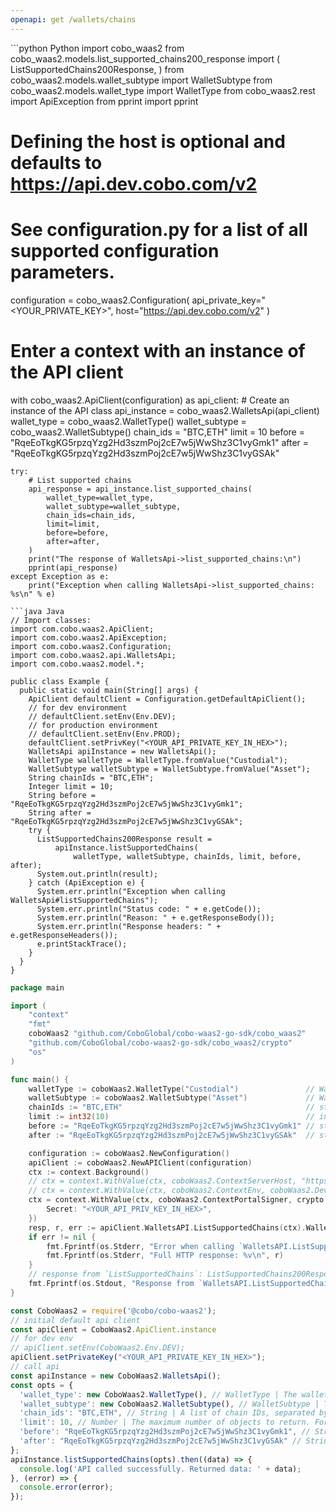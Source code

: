 ```yaml
---
openapi: get /wallets/chains
---
```


<RequestExample>
```python Python
import cobo_waas2
from cobo_waas2.models.list_supported_chains200_response import (
    ListSupportedChains200Response,
)
from cobo_waas2.models.wallet_subtype import WalletSubtype
from cobo_waas2.models.wallet_type import WalletType
from cobo_waas2.rest import ApiException
from pprint import pprint

# Defining the host is optional and defaults to https://api.dev.cobo.com/v2
# See configuration.py for a list of all supported configuration parameters.
configuration = cobo_waas2.Configuration(
    api_private_key="<YOUR_PRIVATE_KEY>", host="https://api.dev.cobo.com/v2"
)
# Enter a context with an instance of the API client
with cobo_waas2.ApiClient(configuration) as api_client:
    # Create an instance of the API class
    api_instance = cobo_waas2.WalletsApi(api_client)
    wallet_type = cobo_waas2.WalletType()
    wallet_subtype = cobo_waas2.WalletSubtype()
    chain_ids = "BTC,ETH"
    limit = 10
    before = "RqeEoTkgKG5rpzqYzg2Hd3szmPoj2cE7w5jWwShz3C1vyGmk1"
    after = "RqeEoTkgKG5rpzqYzg2Hd3szmPoj2cE7w5jWwShz3C1vyGSAk"

    try:
        # List supported chains
        api_response = api_instance.list_supported_chains(
            wallet_type=wallet_type,
            wallet_subtype=wallet_subtype,
            chain_ids=chain_ids,
            limit=limit,
            before=before,
            after=after,
        )
        print("The response of WalletsApi->list_supported_chains:\n")
        pprint(api_response)
    except Exception as e:
        print("Exception when calling WalletsApi->list_supported_chains: %s\n" % e)

```
```java Java
// Import classes:
import com.cobo.waas2.ApiClient;
import com.cobo.waas2.ApiException;
import com.cobo.waas2.Configuration;
import com.cobo.waas2.api.WalletsApi;
import com.cobo.waas2.model.*;

public class Example {
  public static void main(String[] args) {
    ApiClient defaultClient = Configuration.getDefaultApiClient();
    // for dev environment
    // defaultClient.setEnv(Env.DEV);
    // for production environment
    // defaultClient.setEnv(Env.PROD);
    defaultClient.setPrivKey("<YOUR_API_PRIVATE_KEY_IN_HEX>");
    WalletsApi apiInstance = new WalletsApi();
    WalletType walletType = WalletType.fromValue("Custodial");
    WalletSubtype walletSubtype = WalletSubtype.fromValue("Asset");
    String chainIds = "BTC,ETH";
    Integer limit = 10;
    String before = "RqeEoTkgKG5rpzqYzg2Hd3szmPoj2cE7w5jWwShz3C1vyGmk1";
    String after = "RqeEoTkgKG5rpzqYzg2Hd3szmPoj2cE7w5jWwShz3C1vyGSAk";
    try {
      ListSupportedChains200Response result =
          apiInstance.listSupportedChains(
              walletType, walletSubtype, chainIds, limit, before, after);
      System.out.println(result);
    } catch (ApiException e) {
      System.err.println("Exception when calling WalletsApi#listSupportedChains");
      System.err.println("Status code: " + e.getCode());
      System.err.println("Reason: " + e.getResponseBody());
      System.err.println("Response headers: " + e.getResponseHeaders());
      e.printStackTrace();
    }
  }
}

```
```go Go
package main

import (
	"context"
	"fmt"
	coboWaas2 "github.com/CoboGlobal/cobo-waas2-go-sdk/cobo_waas2"
	"github.com/CoboGlobal/cobo-waas2-go-sdk/cobo_waas2/crypto"
	"os"
)

func main() {
	walletType := coboWaas2.WalletType("Custodial")               // WalletType | The wallet type.  - `Custodial`: [Custodial Wallets](https://manuals.cobo.com/en/portal/custodial-wallets/introduction)  - `MPC`: [MPC Wallets](https://manuals.cobo.com/en/portal/mpc-wallets/introduction)  - `SmartContract`: [Smart Contract Wallets](https://manuals.cobo.com/en/portal/smart-contract-wallets/introduction)  - `Exchange`: [Exchange Wallets](https://manuals.cobo.com/en/portal/exchange-wallets/introduction)  (optional)
	walletSubtype := coboWaas2.WalletSubtype("Asset")             // WalletSubtype | The wallet subtype.  - `Asset`: Custodial Wallets (Asset Wallets)  - `Web3`: Custodial Wallets (Web3 Wallets)  - `Main`: Exchange Wallets (Main Account)  - `Sub`: Exchange Wallets (Sub Account)  - `Org-Controlled`: MPC Wallets (Organization-Controlled Wallets)  - `User-Controlled`: MPC Wallets (User-Controlled Wallets)  - `Safe{Wallet}`: Smart Contract Wallets (Safe{Wallet})  (optional)
	chainIds := "BTC,ETH"                                         // string | A list of chain IDs, separated by comma. The chain ID is the unique identifier of a blockchain. You can retrieve the IDs of all the chains you can use by calling [List enabled chains](/v2/api-references/wallets/list-enabled-chains). (optional)
	limit := int32(10)                                            // int32 | The maximum number of objects to return. For most operations, the value range is [1, 50]. (optional) (default to 10)
	before := "RqeEoTkgKG5rpzqYzg2Hd3szmPoj2cE7w5jWwShz3C1vyGmk1" // string | An object ID that serves as a starting point for retrieving data in reverse chronological order. For example, if you specify `before` as `RqeEoTkgKG5rpzqYzg2Hd3szmPoj2cE7w5jWwShz3C1vyGmk1`, the request will retrieve a list of data objects that end before the object with the object ID `RqeEoTkgKG5rpzqYzg2Hd3szmPoj2cE7w5jWwShz3C1vyGmk1`. You can set this parameter to the value of `pagination.before` in the response of the previous request.  - If you set both `after` and `before`, an error will occur.  - If you leave both `before` and `after` empty, the first page of data is returned.  - If you set `before` to `infinity`, the last page of data is returned.  (optional)
	after := "RqeEoTkgKG5rpzqYzg2Hd3szmPoj2cE7w5jWwShz3C1vyGSAk"  // string | An object ID that acts as a starting point for retrieving data in chronological order. For example, if you specify `after` as `RqeEoTkgKG5rpzqYzg2Hd3szmPoj2cE7w5jWwShz3C1vyGSAk`, the request will retrieve a list of data objects that start after the object with the object ID `RqeEoTkgKG5rpzqYzg2Hd3szmPoj2cE7w5jWwShz3C1vyGSAk`. You can set this parameter to the value of `pagination.after` in the response of the previous request.  - If you set both `after` and `before`, an error will occur.  - If you leave both `before` and `after` empty, the first page of data is returned.  (optional)

	configuration := coboWaas2.NewConfiguration()
	apiClient := coboWaas2.NewAPIClient(configuration)
	ctx := context.Background()
	// ctx = context.WithValue(ctx, coboWaas2.ContextServerHost, "https://api[.xxx].cobo.com/v2")
	// ctx = context.WithValue(ctx, coboWaas2.ContextEnv, coboWaas2.DevEnv)
	ctx = context.WithValue(ctx, coboWaas2.ContextPortalSigner, crypto.Ed25519Signer{
		Secret: "<YOUR_API_PRIV_KEY_IN_HEX>",
	})
	resp, r, err := apiClient.WalletsAPI.ListSupportedChains(ctx).WalletType(walletType).WalletSubtype(walletSubtype).ChainIds(chainIds).Limit(limit).Before(before).After(after).Execute()
	if err != nil {
		fmt.Fprintf(os.Stderr, "Error when calling `WalletsAPI.ListSupportedChains``: %v\n", err)
		fmt.Fprintf(os.Stderr, "Full HTTP response: %v\n", r)
	}
	// response from `ListSupportedChains`: ListSupportedChains200Response
	fmt.Fprintf(os.Stdout, "Response from `WalletsAPI.ListSupportedChains`: %v\n", resp)
}

```
```javascript JavaScript
const CoboWaas2 = require('@cobo/cobo-waas2');
// initial default api client
const apiClient = CoboWaas2.ApiClient.instance
// for dev env
// apiClient.setEnv(CoboWaas2.Env.DEV);
apiClient.setPrivateKey("<YOUR_API_PRIVATE_KEY_IN_HEX>");
// call api
const apiInstance = new CoboWaas2.WalletsApi();
const opts = {
  'wallet_type': new CoboWaas2.WalletType(), // WalletType | The wallet type.  - `Custodial`: [Custodial Wallets](https://manuals.cobo.com/en/portal/custodial-wallets/introduction)  - `MPC`: [MPC Wallets](https://manuals.cobo.com/en/portal/mpc-wallets/introduction)  - `SmartContract`: [Smart Contract Wallets](https://manuals.cobo.com/en/portal/smart-contract-wallets/introduction)  - `Exchange`: [Exchange Wallets](https://manuals.cobo.com/en/portal/exchange-wallets/introduction) 
  'wallet_subtype': new CoboWaas2.WalletSubtype(), // WalletSubtype | The wallet subtype.  - `Asset`: Custodial Wallets (Asset Wallets)  - `Web3`: Custodial Wallets (Web3 Wallets)  - `Main`: Exchange Wallets (Main Account)  - `Sub`: Exchange Wallets (Sub Account)  - `Org-Controlled`: MPC Wallets (Organization-Controlled Wallets)  - `User-Controlled`: MPC Wallets (User-Controlled Wallets)  - `Safe{Wallet}`: Smart Contract Wallets (Safe{Wallet}) 
  'chain_ids': "BTC,ETH", // String | A list of chain IDs, separated by comma. The chain ID is the unique identifier of a blockchain. You can retrieve the IDs of all the chains you can use by calling [List enabled chains](/v2/api-references/wallets/list-enabled-chains).
  'limit': 10, // Number | The maximum number of objects to return. For most operations, the value range is [1, 50].
  'before': "RqeEoTkgKG5rpzqYzg2Hd3szmPoj2cE7w5jWwShz3C1vyGmk1", // String | An object ID that serves as a starting point for retrieving data in reverse chronological order. For example, if you specify `before` as `RqeEoTkgKG5rpzqYzg2Hd3szmPoj2cE7w5jWwShz3C1vyGmk1`, the request will retrieve a list of data objects that end before the object with the object ID `RqeEoTkgKG5rpzqYzg2Hd3szmPoj2cE7w5jWwShz3C1vyGmk1`. You can set this parameter to the value of `pagination.before` in the response of the previous request.  - If you set both `after` and `before`, an error will occur.  - If you leave both `before` and `after` empty, the first page of data is returned.  - If you set `before` to `infinity`, the last page of data is returned. 
  'after': "RqeEoTkgKG5rpzqYzg2Hd3szmPoj2cE7w5jWwShz3C1vyGSAk" // String | An object ID that acts as a starting point for retrieving data in chronological order. For example, if you specify `after` as `RqeEoTkgKG5rpzqYzg2Hd3szmPoj2cE7w5jWwShz3C1vyGSAk`, the request will retrieve a list of data objects that start after the object with the object ID `RqeEoTkgKG5rpzqYzg2Hd3szmPoj2cE7w5jWwShz3C1vyGSAk`. You can set this parameter to the value of `pagination.after` in the response of the previous request.  - If you set both `after` and `before`, an error will occur.  - If you leave both `before` and `after` empty, the first page of data is returned. 
};
apiInstance.listSupportedChains(opts).then((data) => {
  console.log('API called successfully. Returned data: ' + data);
}, (error) => {
  console.error(error);
});
```
</RequestExample>